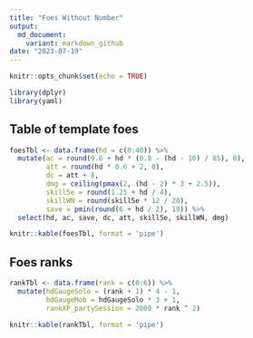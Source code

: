 ```yaml
---
title: "Foes Without Number"
output:
  md_document:
    variant: markdown_github
date: "2023-07-19"
---
```


```r
knitr::opts_chunk$set(echo = TRUE)

library(dplyr)
library(yaml)
```

## Table of template foes

```r

foesTbl <- data.frame(hd = c(0:40)) %>% 
  mutate(ac = round(9.6 + hd * (0.8 - (hd - 10) / 85), 0),
         att = round(hd * 0.6 + 2, 0),
         dc = att + 8,
         dmg = ceiling(pmax(2, (hd - 2) * 3 + 2.5)),
         skill5e = round(1.25 + hd / 4),
         skillWN = round(skill5e * 12 / 20),
         save = pmin(round(6 + hd / 2), 19)) %>%
  select(hd, ac, save, dc, att, skill5e, skillWN, dmg)

knitr::kable(foesTbl, format = 'pipe')
```

## Foes ranks

```r

rankTbl <- data.frame(rank = c(0:6)) %>% 
  mutate(hdGaugeSolo = (rank + 1) * 4 - 1,
         hdGaugeMob = hdGaugeSolo * 3 + 1,
         rankXP_partySession = 2000 * rank ^ 2)

knitr::kable(rankTbl, format = 'pipe')
```


